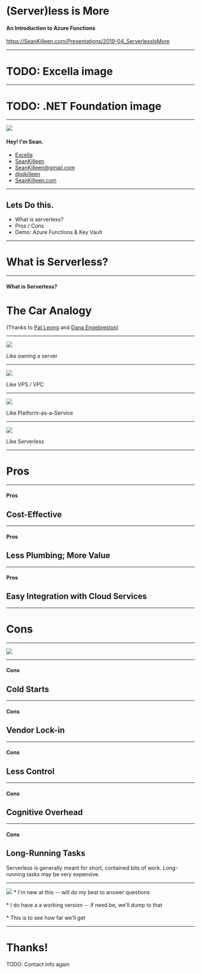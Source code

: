 

# (Server)less is More
#### An Introduction to Azure Functions

<https://SeanKilleen.com/Presentations/2019-04_ServerlessIsMore>

---

# TODO: Excella image

---

# TODO: .NET Foundation image

---

<Split>

![](images/me.png)

#### Hey! I'm Sean.

* <FontAwesomeIcon icon= {faBriefcase} /> <a href="http://excella.com">Excella</a>
* <FontAwesomeIcon icon= {faGithub} /> <a href="http://github.com/SeanKilleen">SeanKilleen</a>
* <FontAwesomeIcon icon= {faEnvelope} /> <a href="mailto:SeanKilleen@gmail.com">SeanKilleen@gmail.com</a>
* <FontAwesomeIcon icon= {faTwitter} /> <a href="http://twitter.com/sjkilleen">@sjkilleen</a>
* <FontAwesomeIcon icon= {faGlobe} /> <a href="https://SeanKilleen.com">SeanKilleen.com</a>

</Split>

---

## Lets Do this.

* What is serverless?
* Pros / Cons
* Demo: Azure Functions &amp; Key Vault

---

# What is Serverless?

---

#### What is Serverless?

# The Car Analogy

(Thanks to [Pat Leong](https://www.excella.com/insights/in-the-drivers-seat-with-serverless-functions) and [Dana Engebreston](https://twitter.com/bigdana))

---

<Image src="images/ownership-good.jpg" size="contain"/>

<Notes>Like owning a server</Notes>

---

<Image src="images/leasing-good.jpg" size="contain"/>

<Notes>Like VPS / VPC</Notes>

---

<Image src="images/rental.jpg" size="contain"/>

<Notes>Like Platform-as-a-Service</Notes>

--- 

<Image src="images/car-sharing.jpg" size="contain"/>

<Notes>Like Serverless</Notes>

---

# Pros

--- 

#### Pros

## Cost-Effective

--- 

#### Pros

## Less Plumbing; More Value

---

#### Pros

## Easy Integration with Cloud Services
---

# Cons
---

<Image src="images/there-is-no-cloud.jpg" size="contain"/>

---

#### Cons

## Cold Starts

---

#### Cons

## Vendor Lock-in
--- 

#### Cons

## Less Control

---

#### Cons

## Cognitive Overhead

---

#### Cons

## Long-Running Tasks

<Notes>Serverless is generally meant for short, contained bits of work. Long-running tasks may be very expensive.</Notes>

--- 

<Image src="images/ship-launch-fail.gif"/> 

<Notes>							
* I'm new at this -- will do my best to answer questions<br/><br/>
* I do have a a working version -- if need be, we'll dump to that<br/><br/>
* This is to see how far we'll get
</Notes>

---

# Thanks!

TODO: Contact info again